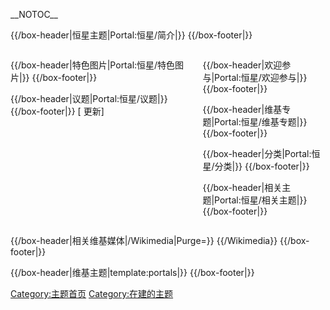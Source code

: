 <!-- 這個主題使用這個語法建立： subst:box portal skeleton| topic={{{topic}}}|  -->
__NOTOC__
<div align="center">
{{browsebar}}
</div>

{{/box-header|恒星主题|Portal:恒星/简介|}}
{{Portal:恒星/简介}}
{{/box-footer|}}

<div style="float:left; width:60%;"> <!-- This width add to the the margin below to equal 100%-->
{{Random portal component|max=6|header=特色条目|subpage=特色条目|seed=3}}

<!--
{{/box-header|特色条目|Portal:恒星/特色条目|}}
{{Portal:恒星/特色条目}}
{{/box-footer|}}

{{/box-header|你知道吗|Portal:恒星/你知道吗|}}
{{Portal:恒星/你知道吗}}
{{/box-footer|}}
-->
{{/box-header|特色图片|Portal:恒星/特色图片|}}
{{Portal:恒星/特色图片}}
{{/box-footer|}}

{{Random portal component|max=5|header=你知道吗|footer=更多你知道吗…|subpage=你知道吗}}

{{/box-header|议题|Portal:恒星/议题|}}
{{Portal:恒星/议题}}
{{/box-footer|}}
<!--
{{/box-header|??|Portal:恒星/??|}}
{{Portal:恒星/??}}
{{/box-footer|}}
-->
[{{fullurl:Portal:恒星|action=purge}} 更新]

</div>

<div style="float:right; width:39%"> <!-- This margin should be right of the above -->
<!--
{{/box-header|恒星新闻|Portal:恒星/恒星新闻|}}
{{Portal:恒星/恒星新闻}}
{{/box-footer|}}
-->
{{/box-header|欢迎参与|Portal:恒星/欢迎参与|}}
{{Portal:恒星/欢迎参与}}
{{/box-footer|}}

{{/box-header|维基专题|Portal:恒星/维基专题|}}
{{Portal:恒星/维基专题}}
{{/box-footer|}}

{{/box-header|分类|Portal:恒星/分类|}}
{{Portal:恒星/分类}}
{{/box-footer|}}

{{/box-header|相关主题|Portal:恒星/相关主题|}}
{{Portal:恒星/相关主题}}
{{/box-footer|}}

</div>

<div style="float:right; width:100%">
{{/box-header|相关维基媒体|{{FULLPAGENAME}}/Wikimedia|Purge=<i></i>}}
{{{{FULLPAGENAME}}/Wikimedia}}
{{/box-footer|}}

{{/box-header|维基主题|template:portals|}}
{{portals}}
{{/box-footer|}}

[[Category:主题首页|Category:主题首页]]
[[Category:在建的主题|Category:在建的主题]]
